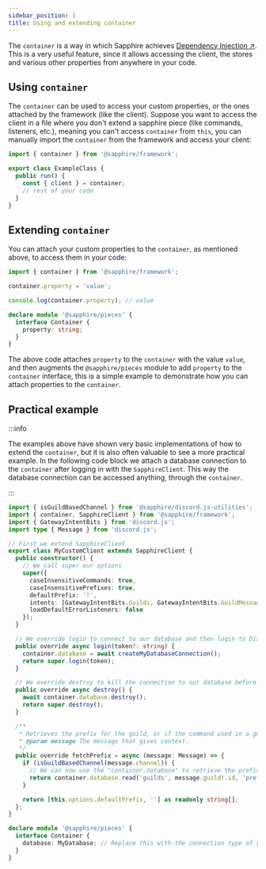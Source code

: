 ```yaml
---
sidebar_position: 1
title: Using and extending container
---
```


The `container` is a way in which Sapphire achieves [Dependency Injection ↗️][di]. This is a very useful feature, since
it allows accessing the client, the stores and various other properties from anywhere in your code.

## Using `container`

The `container` can be used to access your custom properties, or the ones attached by the framework (like the client).
Suppose you want to access the client in a file where you don't extend a sapphire piece (like commands, listeners,
etc.), meaning you can't access `container` from `this`, you can manually import the `container` from the framework and
access your client:

```typescript ts2esm2cjs|{5}|{5}
import { container } from '@sapphire/framework';

export class ExampleClass {
  public run() {
    const { client } = container;
    // rest of your code
  }
}
```

## Extending `container`

You can attach your custom properties to the `container`, as mentioned above, to access them in your code:

```typescript ts2esm2cjs|{3,5}|{3,5,7-11}
import { container } from '@sapphire/framework';

container.property = 'value';

console.log(container.property); // value

declare module '@sapphire/pieces' {
  interface Container {
    property: string;
  }
}
```

The above code attaches `property` to the `container` with the value `value`, and then augments the `@sapphire/pieces`
module to add `property` to the `container` interface, this is a simple example to demonstrate how you can attach
properties to the `container`.

## Practical example

:::info

The examples above have shown very basic implementations of how to extend the `container`, but it is also often valuable
to see a more practical example. In the following code block we attach a database connection to the `container` after
logging in with the `SapphireClient`. This way the database connection can be accessed anything, through the
`container`.

:::

```typescript ts2esm2cjs|{19,25,36}|{20,26,37,44-48}
import { isGuildBasedChannel } from '@sapphire/discord.js-utilities';
import { container, SapphireClient } from '@sapphire/framework';
import { GatewayIntentBits } from 'discord.js';
import type { Message } from 'discord.js';

// First we extend SapphireClient
export class MyCustomClient extends SapphireClient {
  public constructor() {
    // We call super our options
    super({
      caseInsensitiveCommands: true,
      caseInsensitivePrefixes: true,
      defaultPrefix: '!',
      intents: [GatewayIntentBits.Guilds, GatewayIntentBits.GuildMessages],
      loadDefaultErrorListeners: false
    });
  }

  // We override login to connect to our database and then login to Discord
  public override async login(token?: string) {
    container.database = await createMyDatabaseConnection();
    return super.login(token);
  }

  // We override destroy to kill the connection to our database before logging out at Discord
  public override async destroy() {
    await container.database.destroy();
    return super.destroy();
  }

  /**
   * Retrieves the prefix for the guild, or if the command used in a guild then default prefix.
   * @param message The message that gives context.
   */
  public override fetchPrefix = async (message: Message) => {
    if (isGuildBasedChannel(message.channel)) {
      // We can now use the "container.database" to retrieve the prefix for the guild
      return container.database.read('guilds', message.guild!.id, 'prefix');
    }

    return [this.options.defaultPrefix, ''] as readonly string[];
  };
}

declare module '@sapphire/pieces' {
  interface Container {
    database: MyDatabase; // Replace this with the connection type of your database library
  }
}
```

[di]: https://en.wikipedia.org/wiki/Dependency_injection
